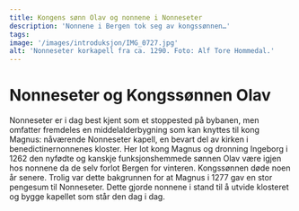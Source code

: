 ```yaml
---
title: Kongens sønn Olav og nonnene i Nonneseter
description: 'Nonnene i Bergen tok seg av kongssønnen…'
tags:
image: '/images/introduksjon/IMG_0727.jpg'
alt: 'Nonneseter korkapell fra ca. 1290. Foto: Alf Tore Hommedal.'
---
```



# Nonneseter og Kongssønnen Olav

<Container stil="initial side">
    Nonneseter er i dag best kjent som et stoppested på bybanen, men omfatter fremdeles en middelalderbygning som kan knyttes til kong Magnus: nåværende Nonneseter kapell, en bevart del av kirken i benedictinernonnenes kloster. Her lot kong Magnus og dronning Ingeborg i 1262 den nyfødte og kanskje funksjonshemmede sønnen Olav være igjen hos nonnene da de selv forlot Bergen for vinteren. Kongssønnen døde noen år senere. Trolig var dette bakgrunnen for at Magnus i 1277 gav en stor pengesum til Nonneseter. Dette gjorde nonnene i stand til å utvide klosteret og bygge kapellet som står den dag i dag.
</Container>

<Figure
    image="/images/introduksjon/bybanen.jpg"
    title="Nonneseter bak bybanen. Foto: Alf Tore Hommedal."
    alt="Foto av Nonneseter bak bybanen."
>
</Figure>